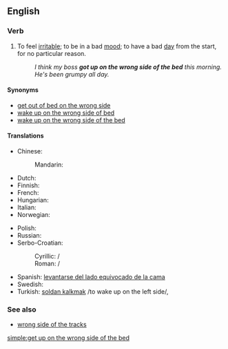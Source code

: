 ==English==

===Verb===
{{head|en|verb|head=[[get up]] [[on]] [[the]] [[wrong]] [[side]] [[of]] [[the]] [[bed]]}}

# {{context|idiomatic}} To feel [[irritable]]; to be in a bad [[mood]]; to have a bad [[day]] from the start, for no particular reason.
#: ''I think my boss '''got up on the wrong side of the bed''' this morning.  He's been grumpy all day.''

====Synonyms====
* [[get out of bed on the wrong side]]
* [[wake up on the wrong side of bed]]
* [[wake up on the wrong side of the bed]]

====Translations====
{{trans-top|to feel irritable without a particular reason}}
* Chinese:
*: Mandarin: {{t|cmn|心烦气燥|sc=Hani}}
* Dutch: {{t-|nl|met het verkeerde been uit bed stappen}}
* Finnish: {{t-|fi|nousta sängystä väärällä jalalla}}
* French: {{t+|fr|se lever du pied gauche}}
* Hungarian: {{t-|hu|bal lábbal kel fel}}
* Italian: {{t-|it|alzarsi con il piede sbagliato}}
* Norwegian: {{t-|no|stå opp på feil side av sengen}}
{{trans-mid}}
* Polish: {{t|pl|wstać lewą nogą}}
* Russian: {{t-|ru|встать не с той ноги|tr=vstat' ne s toj nogí|sc=Cyrl}} {{qualifier|lit.: "get up on the wrong foot"}}
* Serbo-Croatian:
*: Cyrillic: {{t-|sh|устати на лијеву ногу|alt=у̀стати на лије̑вӯ но̏гу|sc=Cyrl}} / {{t-|sh|устати на леву ногу|alt=у̀стати на ле̑вӯ но̏гу|sc=Cyrl}}
*: Roman: {{t-|sh|ustati na lijevu nogu|alt=ùstati na lijȇvū nȍgu}} / {{t-|sh|ustati na levu nogu|alt=ùstati na lȇvū nȍgu}}
* Spanish: [[levantarse del lado equivocado de la cama]]
* Swedish: {{t-|sv|stiga upp på fel sida}}
* Turkish: [[soldan kalkmak]] /to wake up on the left side/,  {{t-|tr|tersinden kalkmak}}
{{trans-bottom}}

===See also===
* [[wrong side of the tracks]]

[[simple:get up on the wrong side of the bed]]